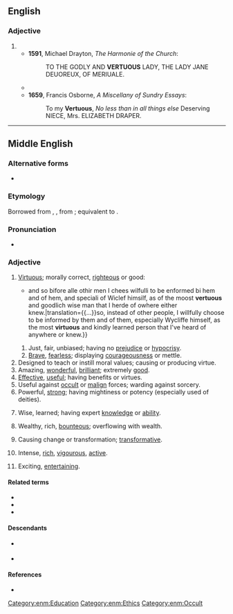 ==English==

===Adjective===
{{en-adj}}

# {{obsolete spelling of|en|virtuous}}
#* '''1591''', Michael Drayton, ''The Harmonie of the Church'':
#*: TO THE GODLY AND '''VERTUOUS''' LADY, THE LADY JANE DEUOREUX, OF MERIUALE.
#* {{RQ:Shakespeare Twelfth Night|II|iii|page=261|passage=Doſt thou thinke becauſe thou art '''vertuous''', there ſhall be no more Cakes and Ale?}}
#* '''1659''', Francis Osborne, ''A Miscellany of Sundry Essays'':
#*: To my '''Vertuous''', ''No less than in all things else'' Deserving NIECE, Mrs. ELIZABETH DRAPER.

----

==Middle English==
<!--this Middle English entry was created using Template:new enm entry-->

===Alternative forms===
* {{alter|enm|vertews|vertuows|wertuus|vertuose|vertuus|virtuous|vertewes|vertiuus|vertuuous|vertevous|vertyuous}}

===Etymology===
Borrowed from {{bor|enm|xno|vertuous}}, {{m|fro|vertous}}, from {{der|enm|la|virtuōsus}}; equivalent to {{af|enm|vertu|-ous}}.

===Pronunciation===
* {{IPA|enm|/vɛrtiu̯ˈuːs/|/ˈvɛrtiu̯us/|/ˈvɛrtiu̯əs/|/vɛrˈtuːs/|/ˈvɛrtus/}}

===Adjective===
{{enm-adj|vertuouse}}

# [[virtuous|Virtuous]]; morally correct, [[righteous]] or good:
#* {{quote-book|enm|year=1407|title=[[w:The Testimony of William Thorpe|The Testimony of William Thorpe]]|pages=40–41|passage={{...}}and so bifore alle othir men I chees wilfulli to be enformed bi hem and of hem, and speciali of Wiclef himsilf, as of the moost '''vertuous''' and goodlich wise man that I herde of owhere either knew.|translation={{...}}so, instead of other people, I willfully choose to be informed by them and of them, especially Wycliffe himself, as the most '''virtuous''' and kindly learned person that I've heard of anywhere or knew.}}
## Just, fair, unbiased; having no [[prejudice]] or [[hypocrisy]].
## [[brave|Brave]], [[fearless]]; displaying [[courageousness]] or mettle.
# Designed to teach or instill moral values; causing or producing virtue.
# Amazing, [[wonderful]], [[brilliant]]; extremely [[good]].
# [[effective|Effective]], [[useful]]; having benefits or virtues.
# Useful against [[occult]] or [[malign]] forces; warding against sorcery.
# Powerful, [[strong]]; having mightiness or potency (especially used of deities).
# {{lb|enm|rare}} Wise, learned; having expert [[knowledge]] or [[ability]].
# {{lb|enm|rare}} Wealthy, rich, [[bounteous]]; overflowing with wealth.
# {{lb|enm|rare}} Causing change or transformation; [[transformative]].
# {{lb|enm|rare}} Intense, [[rich]], [[vigourous]], [[active]].
# {{lb|enm|rare|of writing}} Exciting, [[entertaining]].

====Related terms====
* {{l|enm|vertue}}
* {{l|enm|vertuously}}
* {{l|enm|vertuousnesse}}

====Descendants====
* {{desc|en|virtuous}} {{q|obsolete {{m|en|vertuous}}}}
* {{desc|sco|virtuous}}

====References====
* {{R:MED Online|entry=vertū̆ǒus |pos=adj|id=MED51037|accessdate=2018-05-14}}

[[Category:enm:Education]]
[[Category:enm:Ethics]]
[[Category:enm:Occult]]